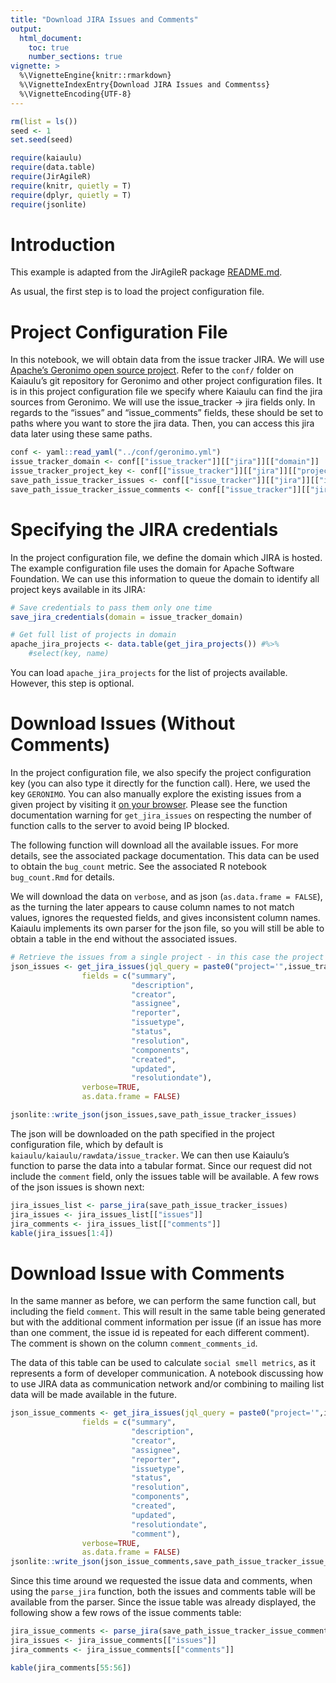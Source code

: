 ```yaml
---
title: "Download JIRA Issues and Comments"
output: 
  html_document:
    toc: true
    number_sections: true
vignette: >
  %\VignetteEngine{knitr::rmarkdown}
  %\VignetteIndexEntry{Download JIRA Issues and Commentss}
  %\VignetteEncoding{UTF-8}
---
```



```r
rm(list = ls())
seed <- 1
set.seed(seed)
```

```r
require(kaiaulu)
require(data.table)
require(JirAgileR)
require(knitr, quietly = T)
require(dplyr, quietly = T)
require(jsonlite)
```

# Introduction

This example is adapted from the JirAgileR package [README.md](https://github.com/matbmeijer/JirAgileR). 

As usual, the first step is to load the project configuration file. 

# Project Configuration File

In this notebook, we will obtain data from the issue tracker JIRA. We will use [Apache's Geronimo open source project](https://geronimo.apache.org). Refer to the `conf/` folder on Kaiaulu's git repository for Geronimo and other project configuration files. It is in this project configuration file we specify where Kaiaulu can find the jira sources from Geronimo. We will use the issue_tracker -> jira fields only. In regards to the "issues" and "issue_comments" fields, these should be set to paths where you want to store the jira data. Then, you can access this jira data later using these same paths.

```r
conf <- yaml::read_yaml("../conf/geronimo.yml")
issue_tracker_domain <- conf[["issue_tracker"]][["jira"]][["domain"]]
issue_tracker_project_key <- conf[["issue_tracker"]][["jira"]][["project_key"]]
save_path_issue_tracker_issues <- conf[["issue_tracker"]][["jira"]][["issues"]]
save_path_issue_tracker_issue_comments <- conf[["issue_tracker"]][["jira"]][["issue_comments"]]

```

# Specifying the JIRA credentials

In the project configuration file, we define the domain which JIRA is hosted. The example configuration file uses the domain for Apache Software Foundation. We can use this information to queue the domain to identify all project keys available in its JIRA:

```r
# Save credentials to pass them only one time
save_jira_credentials(domain = issue_tracker_domain)

# Get full list of projects in domain
apache_jira_projects <- data.table(get_jira_projects()) #%>% 
    #select(key, name) 

```

You can load `apache_jira_projects` for the list of projects available. However, this step is optional.

# Download Issues (Without Comments)

In the project configuration file, we also specify the project configuration key (you can also type it directly for the function call). Here, we used the key `GERONIMO`. You can also manually explore the existing issues from a given project by visiting it [on your browser](https://issues.apache.org/jira/projects/GERONIMO/issues/GERONIMO-734?filter=allopenissues). Please see the function documentation warning for `get_jira_issues` on respecting the number of function calls to the server to avoid being IP blocked. 

The following function will download all the available issues. For more details, see the associated package documentation. This data can be used to obtain the `bug_count` metric. See the associated R notebook `bug_count.Rmd` for details.

We will download the data on `verbose`, and as json (`as.data.frame = FALSE`), as the turning the later appears to cause column names to not match values, ignores the requested fields, and gives inconsistent column names. Kaiaulu implements its own parser for the json file, so you will still be able to obtain a table in the end without the associated issues. 

```r
# Retrieve the issues from a single project - in this case the project QTWB from bugreports.qt.io. See documentation to define which fields to see
json_issues <- get_jira_issues(jql_query = paste0("project='",issue_tracker_project_key,"'"),
                fields = c("summary",
                           "description",
                           "creator",
                           "assignee",
                           "reporter",
                           "issuetype",
                           "status",
                           "resolution",
                           "components",
                           "created",
                           "updated",
                           "resolutiondate"),
                verbose=TRUE,
                as.data.frame = FALSE)

jsonlite::write_json(json_issues,save_path_issue_tracker_issues)
```

The json will be downloaded on the path specified in the project configuration file, which by default is `kaiaulu/kaiaulu/rawdata/issue_tracker`. We can then use Kaiaulu's function to parse the data into a tabular format. Since our request did not include the  `comment` field, only the issues table will be available. A few rows of the json issues is shown next:

```r
jira_issues_list <- parse_jira(save_path_issue_tracker_issues)
jira_issues <- jira_issues_list[["issues"]]
jira_comments <- jira_issues_list[["comments"]]
kable(jira_issues[1:4])
```

# Download Issue with Comments

In the same manner as before, we can perform the same function call, but including the field `comment`. This will result in the same table being generated but with the additional comment information per issue (if an issue has more than one comment, the issue id is repeated for each different comment). The comment is shown on the column `comment_comments_id`. 

The data of this table can be used to calculate `social smell metrics`, as it represents a form of developer communication. A notebook discussing how to use JIRA data as communication network and/or combining to mailing list data will be made available in the future. 

```r
json_issue_comments <- get_jira_issues(jql_query = paste0("project='",issue_tracker_project_key,"'"),
                fields = c("summary",
                           "description",
                           "creator",
                           "assignee",
                           "reporter",
                           "issuetype",
                           "status",
                           "resolution",
                           "components",
                           "created",
                           "updated",
                           "resolutiondate",
                           "comment"),
                verbose=TRUE,
                as.data.frame = FALSE)
jsonlite::write_json(json_issue_comments,save_path_issue_tracker_issue_comments)
```

Since this time around we requested the issue data and comments, when using the `parse_jira` function, both the issues and comments table will be available from the parser. Since the issue table was already displayed, the following show a few rows of the issue comments table:

```r
jira_issue_comments <- parse_jira(save_path_issue_tracker_issue_comments)
jira_issues <- jira_issue_comments[["issues"]]
jira_comments <- jira_issue_comments[["comments"]]

kable(jira_comments[55:56])
```
